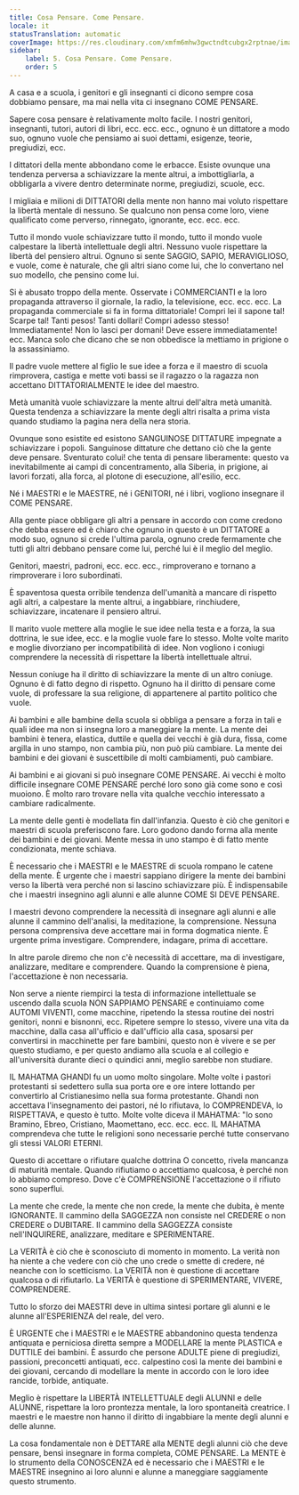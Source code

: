 ```yaml
---
title: Cosa Pensare. Come Pensare.
locale: it
statusTranslation: automatic
coverImage: https://res.cloudinary.com/xmfm6mhw3gwctndtcubgx2rptnae/image/upload/v1740337243/small_cover_educacion_fundamental_a051170f1c.webp
sidebar:
    label: 5. Cosa Pensare. Come Pensare.
    order: 5
---
```

A casa e a scuola, i genitori e gli insegnanti ci dicono sempre cosa dobbiamo pensare, ma mai nella vita ci insegnano COME PENSARE.

Sapere cosa pensare è relativamente molto facile. I nostri genitori, insegnanti, tutori, autori di libri, ecc. ecc. ecc., ognuno è un dittatore a modo suo, ognuno vuole che pensiamo ai suoi dettami, esigenze, teorie, pregiudizi, ecc.

I dittatori della mente abbondano come le erbacce. Esiste ovunque una tendenza perversa a schiavizzare la mente altrui, a imbottigliarla, a obbligarla a vivere dentro determinate norme, pregiudizi, scuole, ecc.

I migliaia e milioni di DITTATORI della mente non hanno mai voluto rispettare la libertà mentale di nessuno. Se qualcuno non pensa come loro, viene qualificato come perverso, rinnegato, ignorante, ecc. ecc. ecc.

Tutto il mondo vuole schiavizzare tutto il mondo, tutto il mondo vuole calpestare la libertà intellettuale degli altri. Nessuno vuole rispettare la libertà del pensiero altrui. Ognuno si sente SAGGIO, SAPIO, MERAVIGLIOSO, e vuole, come è naturale, che gli altri siano come lui, che lo convertano nel suo modello, che pensino come lui.

Si è abusato troppo della mente. Osservate i COMMERCIANTI e la loro propaganda attraverso il giornale, la radio, la televisione, ecc. ecc. ecc. La propaganda commerciale si fa in forma dittatoriale! Compri lei il sapone tal! Scarpe tal! Tanti pesos! Tanti dollari! Compri adesso stesso! Immediatamente! Non lo lasci per domani! Deve essere immediatamente! ecc. Manca solo che dicano che se non obbedisce la mettiamo in prigione o la assassiniamo.

Il padre vuole mettere al figlio le sue idee a forza e il maestro di scuola rimprovera, castiga e mette voti bassi se il ragazzo o la ragazza non accettano DITTATORIALMENTE le idee del maestro.

Metà umanità vuole schiavizzare la mente altrui dell'altra metà umanità. Questa tendenza a schiavizzare la mente degli altri risalta a prima vista quando studiamo la pagina nera della nera storia.

Ovunque sono esistite ed esistono SANGUINOSE DITTATURE impegnate a schiavizzare i popoli. Sanguinose dittature che dettano ciò che la gente deve pensare. Sventurato colui! che tenta di pensare liberamente: questo va inevitabilmente ai campi di concentramento, alla Siberia, in prigione, ai lavori forzati, alla forca, al plotone di esecuzione, all'esilio, ecc.

Né i MAESTRI e le MAESTRE, né i GENITORI, né i libri, vogliono insegnare il COME PENSARE.

Alla gente piace obbligare gli altri a pensare in accordo con come credono che debba essere ed è chiaro che ognuno in questo è un DITTATORE a modo suo, ognuno si crede l'ultima parola, ognuno crede fermamente che tutti gli altri debbano pensare come lui, perché lui è il meglio del meglio.

Genitori, maestri, padroni, ecc. ecc. ecc., rimproverano e tornano a rimproverare i loro subordinati.

È spaventosa questa orribile tendenza dell'umanità a mancare di rispetto agli altri, a calpestare la mente altrui, a ingabbiare, rinchiudere, schiavizzare, incatenare il pensiero altrui.

Il marito vuole mettere alla moglie le sue idee nella testa e a forza, la sua dottrina, le sue idee, ecc. e la moglie vuole fare lo stesso. Molte volte marito e moglie divorziano per incompatibilità di idee. Non vogliono i coniugi comprendere la necessità di rispettare la libertà intellettuale altrui.

Nessun coniuge ha il diritto di schiavizzare la mente di un altro coniuge. Ognuno è di fatto degno di rispetto. Ognuno ha il diritto di pensare come vuole, di professare la sua religione, di appartenere al partito politico che vuole.

Ai bambini e alle bambine della scuola si obbliga a pensare a forza in tali e quali idee ma non si insegna loro a maneggiare la mente. La mente dei bambini è tenera, elastica, duttile e quella dei vecchi è già dura, fissa, come argilla in uno stampo, non cambia più, non può più cambiare. La mente dei bambini e dei giovani è suscettibile di molti cambiamenti, può cambiare.

Ai bambini e ai giovani si può insegnare COME PENSARE. Ai vecchi è molto difficile insegnare COME PENSARE perché loro sono già come sono e così muoiono. È molto raro trovare nella vita qualche vecchio interessato a cambiare radicalmente.

La mente delle genti è modellata fin dall'infanzia. Questo è ciò che genitori e maestri di scuola preferiscono fare. Loro godono dando forma alla mente dei bambini e dei giovani. Mente messa in uno stampo è di fatto mente condizionata, mente schiava.

È necessario che i MAESTRI e le MAESTRE di scuola rompano le catene della mente. È urgente che i maestri sappiano dirigere la mente dei bambini verso la libertà vera perché non si lascino schiavizzare più. È indispensabile che i maestri insegnino agli alunni e alle alunne COME SI DEVE PENSARE.

I maestri devono comprendere la necessità di insegnare agli alunni e alle alunne il cammino dell'analisi, la meditazione, la comprensione. Nessuna persona comprensiva deve accettare mai in forma dogmatica niente. È urgente prima investigare. Comprendere, indagare, prima di accettare.

In altre parole diremo che non c'è necessità di accettare, ma di investigare, analizzare, meditare e comprendere. Quando la comprensione è piena, l'accettazione è non necessaria.

Non serve a niente riempirci la testa di informazione intellettuale se uscendo dalla scuola NON SAPPIAMO PENSARE e continuiamo come AUTOMI VIVENTI, come macchine, ripetendo la stessa routine dei nostri genitori, nonni e bisnonni, ecc. Ripetere sempre lo stesso, vivere una vita da macchine, dalla casa all'ufficio e dall'ufficio alla casa, sposarsi per convertirsi in macchinette per fare bambini, questo non è vivere e se per questo studiamo, e per questo andiamo alla scuola e al collegio e all'università durante dieci o quindici anni, meglio sarebbe non studiare.

IL MAHATMA GHANDI fu un uomo molto singolare. Molte volte i pastori protestanti si sedettero sulla sua porta ore e ore intere lottando per convertirlo al Cristianesimo nella sua forma protestante. Ghandi non accettava l'insegnamento dei pastori, né lo rifiutava, lo COMPRENDEVA, lo RISPETTAVA, e questo è tutto. Molte volte diceva il MAHATMA: "Io sono Bramino, Ebreo, Cristiano, Maomettano, ecc. ecc. ecc. IL MAHATMA comprendeva che tutte le religioni sono necessarie perché tutte conservano gli stessi VALORI ETERNI.

Questo di accettare o rifiutare qualche dottrina O concetto, rivela mancanza di maturità mentale. Quando rifiutiamo o accettiamo qualcosa, è perché non lo abbiamo compreso. Dove c'è COMPRENSIONE l'accettazione o il rifiuto sono superflui.

La mente che crede, la mente che non crede, la mente che dubita, è mente IGNORANTE. Il cammino della SAGGEZZA non consiste nel CREDERE o non CREDERE o DUBITARE. Il cammino della SAGGEZZA consiste nell'INQUIRERE, analizzare, meditare e SPERIMENTARE.

La VERITÀ è ciò che è sconosciuto di momento in momento. La verità non ha niente a che vedere con ciò che uno crede o smette di credere, né neanche con lo scetticismo. La VERITÀ non è questione di accettare qualcosa o di rifiutarlo. La VERITÀ è questione di SPERIMENTARE, VIVERE, COMPRENDERE.

Tutto lo sforzo dei MAESTRI deve in ultima sintesi portare gli alunni e le alunne all'ESPERIENZA del reale, del vero.

È URGENTE che i MAESTRI e le MAESTRE abbandonino questa tendenza antiquata e perniciosa diretta sempre a MODELLARE la mente PLASTICA e DUTTILE dei bambini. È assurdo che persone ADULTE piene di pregiudizi, passioni, preconcetti antiquati, ecc. calpestino così la mente dei bambini e dei giovani, cercando di modellare la mente in accordo con le loro idee rancide, torbide, antiquate.

Meglio è rispettare la LIBERTÀ INTELLETTUALE degli ALUNNI e delle ALUNNE, rispettare la loro prontezza mentale, la loro spontaneità creatrice. I maestri e le maestre non hanno il diritto di ingabbiare la mente degli alunni e delle alunne.

La cosa fondamentale non è DETTARE alla MENTE degli alunni ciò che deve pensare, bensì insegnare in forma completa, COME PENSARE. La MENTE è lo strumento della CONOSCENZA ed è necessario che i MAESTRI e le MAESTRE insegnino ai loro alunni e alunne a maneggiare saggiamente questo strumento.

